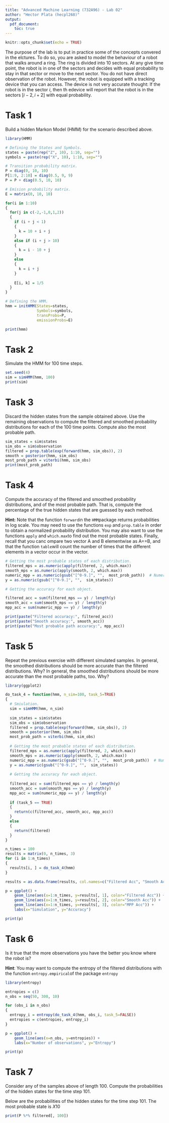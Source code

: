 ```yaml
---
title: "Advanced Machine Learning (732A96) - Lab 02"
author: "Hector Plata (hecpl268)"
output: 
  pdf_document:
    toc: true
---
```


```r
knitr::opts_chunk$set(echo = TRUE)
```

The purpose of the lab is to put in practice some of the concepts convered in the elctures. To do so, you are asked to model the behaviour of a robot that walks around a ring. The ring is divided into 10 sectors. At any give time point, the robot is in one of the sectors and decides with equal probability to stay in that sector or move to the next sector. You do not have direct observation of the robot. However, the robot is equipped with a tracking device that you can access. The device is not very accurate thought: If the robot is in the sector $i$, then th edevice will report that the robot is in the sectors $[i-2, i+2]$ with equal probability.

# Task 1

Build a hidden Markon Model (HMM) for the scenario described above.

```r
library(HMM)

# Defining the States and Symbols.
states = paste(rep("Z", 10), 1:10, sep="")
symbols = paste(rep("X", 10), 1:10, sep="")

# Transition probability matrix.
P = diag(0, 10, 10)
P[1:9, 2:10] = diag(0.5, 9, 9)
P = P + diag(0.5, 10, 10)

# Emision probability matrix.
E = matrix(0, 10, 10)

for(i in 1:10)
{
  for(j in c(-2,-1,0,1,2))
  {
    if (i + j < 1)
    {
      k = 10 + i + j
    }
    else if (i + j > 10)
    {
      k = i - 10 + j
    }
    else
    {
      k = i + j
    }
    
    E[i, k] = 1/5
  }
}

# Defining the HMM.
hmm = initHMM(States=states,
              Symbols=symbols,
              transProbs=P,
              emissionProbs=E)

print(hmm)
```

# Task 2

Simulate the HMM for 100 time steps.

```r
set.seed(4)
sim = simHMM(hmm, 100)
print(sim)
```

# Task 3

Discard the hidden states from the sample obtained above. Use the remaining observations to compute the filtered and smoothed probability distributions for each of the 100 time points. Compute also the most probable path.


```r
sim_states = sim$states
sim_obs = sim$observation
filtered = prop.table(exp(forward(hmm, sim_obs)), 2)
smooth = posterior(hmm, sim_obs)
most_prob_path = viterbi(hmm, sim_obs)
print(most_prob_path)
```

# Task 4

Compute the accuracy of the filtered and smoothed probability distributions, and of the most probable path. That is, compute the percentage of the true hidden states that are guessed by each method.

**Hint:** Note that the function `forward`in the `HMM`package returns probabilities in log scale. You may need to use the functions `exp` and `prop.table` in order to obtain a normalized probability distribution. You may also want to use the functions `apply` and `which.max`to find out the most probable states. Finally, recall that you canc ompare two vector A and B elementwise as A==B, and that the function `table`will count the number of times that the different elements in a vector occur in the vector.

```r
# Getting the most probable states of each distribution.
filtered_mps = as.numeric(apply(filtered, 2, which.max))
smooth_mps = as.numeric(apply(smooth, 2, which.max))
numeric_mpp = as.numeric(gsub("[^0-9.]", "",  most_prob_path))  # Numeric most probably path.
y = as.numeric(gsub("[^0-9.]", "",  sim_states))

# Getting the accuracy for each object.

filtered_acc = sum(filtered_mps == y) / length(y)
smooth_acc = sum(smooth_mps == y) / length(y)
mpp_acc = sum(numeric_mpp == y) / length(y)

print(paste("Filtered accuracy:", filtered_acc))
print(paste("Smooth accuracy:", smooth_acc))
print(paste("Most probable path accuracy:", mpp_acc))
```

# Task 5

Repeat the previous exercise with different simulated samples. In general, the smoothed distributions should be more accurate than the filtered distributions. Why? In general, the smoothed distributions should be more accurate than the most probable paths, too. Why?


```r
library(ggplot2)

do_task_4 = function(hmm, n_sim=100, task_5=TRUE)
{
  # Smiulation.
  sim = simHMM(hmm, n_sim)
  
  sim_states = sim$states
  sim_obs = sim$observation
  filtered = prop.table(exp(forward(hmm, sim_obs)), 2)
  smooth = posterior(hmm, sim_obs)
  most_prob_path = viterbi(hmm, sim_obs)
  
  # Getting the most probable states of each distribution.
  filtered_mps = as.numeric(apply(filtered, 2, which.max))
  smooth_mps = as.numeric(apply(smooth, 2, which.max))
  numeric_mpp = as.numeric(gsub("[^0-9.]", "",  most_prob_path))  # Numeric most probably path.
  y = as.numeric(gsub("[^0-9.]", "",  sim_states))
  
  # Getting the accuracy for each object.
  
  filtered_acc = sum(filtered_mps == y) / length(y)
  smooth_acc = sum(smooth_mps == y) / length(y)
  mpp_acc = sum(numeric_mpp == y) / length(y)
  
  if (task_5 == TRUE)
  {
    return(c(filtered_acc, smooth_acc, mpp_acc))
  }
  else
  {
    return(filtered)
  }
}

n_times = 100
results = matrix(0, n_times, 3)
for (i in 1:n_times)
{
  results[i, ] = do_task_4(hmm)
}

results = as.data.frame(results, col.names=c("Filtered Acc", "Smooth Acc", "MPP Acc"))

p = ggplot() +
    geom_line(aes(x=1:n_times, y=results[, 1], color="Filtered Acc")) +
    geom_line(aes(x=1:n_times, y=results[, 2], color="Smooth Acc")) +
    geom_line(aes(x=1:n_times, y=results[, 3], color="MPP Acc")) +
    labs(x="Simulation", y="Accuracy")

print(p)
```

# Task 6

Is it true that the more observations you have the better you know where the robot is?

**Hint**: You may want to compute the entropy of the filtered distributions with the function `entropy.empirical`of the package `entropy`

```r
library(entropy)

entropies = c()
n_obs = seq(50, 300, 10)

for (obs_i in n_obs)
{
  entropy_i = entropy(do_task_4(hmm, obs_i, task_5=FALSE))
  entropies = c(entropies, entropy_i)
}

p = ggplot() + 
    geom_line(aes(x=n_obs, y=entropies)) +
    labs(x="Number of observations", y="Entropy")

print(p)
```


# Task 7

Consider any of the samples above of length 100. Compute the probabilities of the hidden states for the time step 101.

Below are the probabilities of the hidden states for the time step 101. The most probable state is $X10$

```r
print(P %*% filtered[, 100])
```